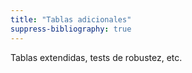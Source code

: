 ```yaml
---
title: "Tablas adicionales"
suppress-bibliography: true
---
```


Tablas extendidas, tests de robustez, etc.
